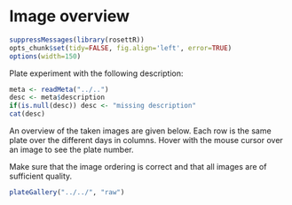# Image overview

```r
suppressMessages(library(rosettR))
opts_chunk$set(tidy=FALSE, fig.align='left', error=TRUE)
options(width=150)
```

Plate experiment with the following description:

```r
meta <- readMeta("../..")
desc <- meta$description
if(is.null(desc)) desc <- "missing description"
cat(desc)
```

An overview of the taken images are given below. Each row is the same
plate over the different days in columns. Hover with the mouse cursor
over an image to see the plate number.

Make sure that the image ordering is correct and that all images are
of sufficient quality.

```r
plateGallery("../../", "raw")
```
